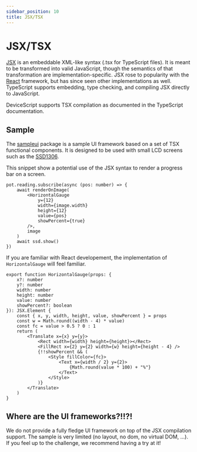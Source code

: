 ```yaml
---
sidebar_position: 10
title: JSX/TSX
---
```


# JSX/TSX

[JSX](https://www.typescriptlang.org/docs/handbook/jsx.html) is an embeddable XML-like syntax (.tsx for TypeScript files).
It is meant to be transformed into valid JavaScript,
though the semantics of that transformation are implementation-specific.
JSX rose to popularity with the [React](https://react.dev/) framework,
but has since seen other implementations as well. TypeScript supports embedding, type checking, and compiling JSX directly to JavaScript.

DeviceScript supports TSX compilation as documented in the TypeScript documentation.

## Sample

The [sampleui](https://github.com/microsoft/devicescript/tree/main/packages/sampleui) package is a sample UI framework based on a set of TSX functional components.
It is designed to be used with small LCD screens such as the [SSD1306](/api/servers/ssd1306).

This snippet show a potential use of the JSX syntax to render a progress bar on a screen.

```tsx skip
pot.reading.subscribe(async (pos: number) => {
    await renderOnImage(
        <HorizontalGauge
            y={12}
            width={image.width}
            height={12}
            value={pos}
            showPercent={true}
        />,
        image
    )
    await ssd.show()
})
```

If you are familiar with React developement, the implementation of `HorizontalGauge` will feel familiar.

```tsx skip
export function HorizontalGauge(props: {
    x?: number
    y?: number
    width: number
    height: number
    value: number
    showPercent?: boolean
}): JSX.Element {
    const { x, y, width, height, value, showPercent } = props
    const w = Math.round((width - 4) * value)
    const fc = value > 0.5 ? 0 : 1
    return (
        <Translate x={x} y={y}>
            <Rect width={width} height={height}></Rect>
            <FillRect x={2} y={2} width={w} height={height - 4} />
            {!!showPercent && (
                <Style fillColor={fc}>
                    <Text x={width / 2} y={2}>
                        {Math.round(value * 100) + "%"}
                    </Text>
                </Style>
            )}
        </Translate>
    )
}
```

## Where are the UI frameworks?!!?!

We do not provide a fully fledge UI framework on top of the JSX compilation support.
The sample is very limited (no layout, no dom, no virtual DOM, ...).
If you feel up to the challenge, we recommend having a try at it!
